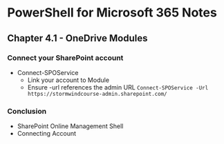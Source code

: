 # PowerShell for Microsoft 365 Notes
## Chapter 4.1 - OneDrive Modules

### Connect your SharePoint account
* Connect-SPOService
	* Link your account to Module
	* Ensure -url references the admin URL
`Connect-SPOService -Url https://stormwindcourse-admin.sharepoint.com/`

### Conclusion
* SharePoint Online Management Shell
* Connecting Account